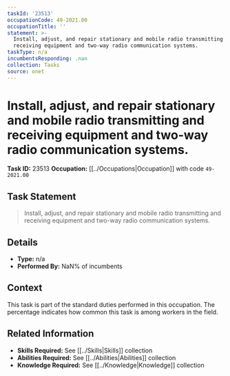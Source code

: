 ```yaml
---
taskId: '23513'
occupationCode: 49-2021.00
occupationTitle: ''
statement: >-
  Install, adjust, and repair stationary and mobile radio transmitting and
  receiving equipment and two-way radio communication systems.
taskType: n/a
incumbentsResponding: .nan
collection: Tasks
source: onet
---
```

# Install, adjust, and repair stationary and mobile radio transmitting and receiving equipment and two-way radio communication systems.

**Task ID:** 23513
**Occupation:** [[../Occupations|Occupation]] with code `49-2021.00`

## Task Statement

> Install, adjust, and repair stationary and mobile radio transmitting and receiving equipment and two-way radio communication systems.

## Details

- **Type:** n/a
- **Performed By:** NaN% of incumbents

## Context

This task is part of the standard duties performed in this occupation. The percentage indicates how common this task is among workers in the field.

## Related Information

- **Skills Required:** See [[../Skills|Skills]] collection
- **Abilities Required:** See [[../Abilities|Abilities]] collection
- **Knowledge Required:** See [[../Knowledge|Knowledge]] collection
